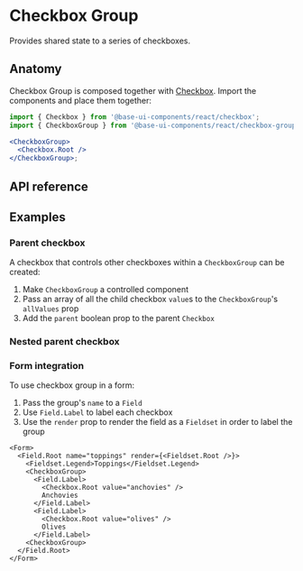 # Checkbox Group

<Subtitle>Provides shared state to a series of checkboxes.</Subtitle>
<Meta
  name="description"
  content="A high-quality, unstyled React checkbox group component that provides a shared state for a series of checkboxes."
/>


<DemoCheckboxGroupHero />

## Anatomy

Checkbox Group is composed together with [Checkbox](/react/components/checkbox). Import the components and place them together:

```jsx title="Anatomy"
import { Checkbox } from '@base-ui-components/react/checkbox';
import { CheckboxGroup } from '@base-ui-components/react/checkbox-group';

<CheckboxGroup>
  <Checkbox.Root />
</CheckboxGroup>;
```

## API reference

<Reference component="CheckboxGroup" />

## Examples

### Parent checkbox

A checkbox that controls other checkboxes within a `CheckboxGroup` can be created:

1. Make `CheckboxGroup` a controlled component
2. Pass an array of all the child checkbox `value`s to the `CheckboxGroup`'s `allValues` prop
3. Add the `parent` boolean prop to the parent `Checkbox`


<DemoCheckboxGroupParent />

### Nested parent checkbox


<DemoCheckboxGroupNested />

### Form integration

To use checkbox group in a form:

1. Pass the group's `name` to a `Field`
2. Use `Field.Label` to label each checkbox
3. Use the `render` prop to render the field as a `Fieldset` in order to label the group

```tsx title="Using CheckboxGroup in a form"
<Form>
  <Field.Root name="toppings" render={<Fieldset.Root />}>
    <Fieldset.Legend>Toppings</Fieldset.Legend>
    <CheckboxGroup>
      <Field.Label>
        <Checkbox.Root value="anchovies" />
        Anchovies
      </Field.Label>
      <Field.Label>
        <Checkbox.Root value="olives" />
        Olives
      </Field.Label>
    <CheckboxGroup>
  </Field.Root>
</Form>
```


<DemoCheckboxGroupForm />
